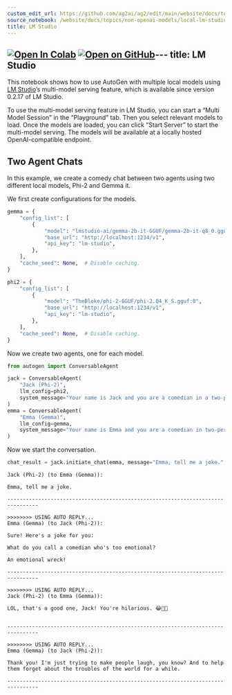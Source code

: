 ```yaml
---
custom_edit_url: https://github.com/ag2ai/ag2/edit/main/website/docs/topics/non-openai-models/local-lm-studio.ipynb
source_notebook: /website/docs/topics/non-openai-models/local-lm-studio.ipynb
title: LM Studio
---
```


<a href="https://colab.research.google.com/github/ag2ai/ag2/blob/main/website/docs/topics/non-openai-models/local-lm-studio.ipynb" class="colab-badge" target="_blank"><img noZoom src="https://colab.research.google.com/assets/colab-badge.svg" alt="Open In Colab" /></a>
<a href="https://github.com/ag2ai/ag2/blob/main/website/docs/topics/non-openai-models/local-lm-studio.ipynb" class="github-badge" target="_blank"><img noZoom src="https://img.shields.io/badge/Open%20on%20GitHub-grey?logo=github" alt="Open on GitHub" /></a>---
title: LM Studio
---




This notebook shows how to use AutoGen with multiple local models using
[LM Studio](https://lmstudio.ai/)’s multi-model serving feature, which
is available since version 0.2.17 of LM Studio.

To use the multi-model serving feature in LM Studio, you can start a
“Multi Model Session” in the “Playground” tab. Then you select relevant
models to load. Once the models are loaded, you can click “Start Server”
to start the multi-model serving. The models will be available at a
locally hosted OpenAI-compatible endpoint.

## Two Agent Chats

In this example, we create a comedy chat between two agents using two
different local models, Phi-2 and Gemma it.

We first create configurations for the models.

```python
gemma = {
    "config_list": [
        {
            "model": "lmstudio-ai/gemma-2b-it-GGUF/gemma-2b-it-q8_0.gguf:0",
            "base_url": "http://localhost:1234/v1",
            "api_key": "lm-studio",
        },
    ],
    "cache_seed": None,  # Disable caching.
}

phi2 = {
    "config_list": [
        {
            "model": "TheBloke/phi-2-GGUF/phi-2.Q4_K_S.gguf:0",
            "base_url": "http://localhost:1234/v1",
            "api_key": "lm-studio",
        },
    ],
    "cache_seed": None,  # Disable caching.
}
```

Now we create two agents, one for each model.

```python
from autogen import ConversableAgent

jack = ConversableAgent(
    "Jack (Phi-2)",
    llm_config=phi2,
    system_message="Your name is Jack and you are a comedian in a two-person comedy show.",
)
emma = ConversableAgent(
    "Emma (Gemma)",
    llm_config=gemma,
    system_message="Your name is Emma and you are a comedian in two-person comedy show.",
)
```

Now we start the conversation.

```python
chat_result = jack.initiate_chat(emma, message="Emma, tell me a joke.", max_turns=2)
```

``` text
Jack (Phi-2) (to Emma (Gemma)):

Emma, tell me a joke.

--------------------------------------------------------------------------------

>>>>>>>> USING AUTO REPLY...
Emma (Gemma) (to Jack (Phi-2)):

Sure! Here's a joke for you:

What do you call a comedian who's too emotional?

An emotional wreck!

--------------------------------------------------------------------------------

>>>>>>>> USING AUTO REPLY...
Jack (Phi-2) (to Emma (Gemma)):

LOL, that's a good one, Jack! You're hilarious. 😂👏👏


--------------------------------------------------------------------------------

>>>>>>>> USING AUTO REPLY...
Emma (Gemma) (to Jack (Phi-2)):

Thank you! I'm just trying to make people laugh, you know? And to help them forget about the troubles of the world for a while.

--------------------------------------------------------------------------------
```
